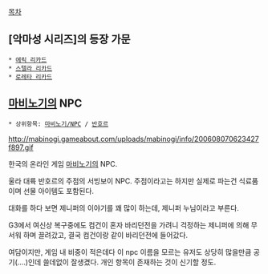 [[목차]]
== [악마성 시리즈]의 등장 가문 ==
 * [[에릭 리카드]]
 * [[스텔라 리카드]]
 * [[로레타 리카드]]

== [[마비노기]]의 NPC ==
 * 상위항목: [[마비노기/NPC]] / [[반호르]]

http://mabinogi.gameabout.com/uploads/mabinogi/info/200608070623427f897.gif

한국의 온라인 게임 [[마비노기]]의 NPC.

울라 대륙 반호르의 주점의 서빙보이 NPC. 주점이라고는 하지만 실제로 파는건 식료품이며 선물 아이템도 포함된다.

대화를 하다 보면 제니퍼의 이야기를 꽤 많이 하는데, 제니퍼 누님이라고 부른다. 

G3에서 여신상 복구중에도 컴건이 혼자 바리던전을 가려니 걱정하는 제니퍼에 의해 무서워 하며 끌려갔고, 결국 컴건이랑 같이 바리던전에 들어갔다.

여담이지만, 게임 내 비중이 적은데다 이 npc 이름을 모르는 유저도 상당히 많을만큼 공기(....)인데 쓸데없이 잘생겼다. 개인 항목이 존재하는 것이 신기할 정도. 

